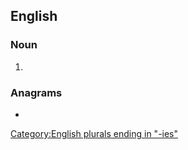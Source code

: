 ==English==

===Noun===
{{head|en|noun form}}

# {{plural of|shorty|lang=en}}

===Anagrams===
* {{anagrams|en|a=ehiorsst|hoisters|horsesit|horsiest|hostries|orthesis}}

[[Category:English plurals ending in "-ies"]]